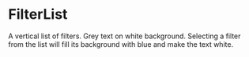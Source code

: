 

<Meta of={FilterListStories} />

# FilterList

A vertical list of filters. Grey text on white background. Selecting a filter from the list will fill its background with blue and make the text white.

<Canvas of={FilterListStories.Default} />
